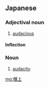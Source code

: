 ==Japanese==
{{ja-kanjitab|せん|じょう|yomi=o}}

===Adjectival noun===
{{ja-adj|せんじょう}}

# [[audacious]]

====Inflection====
{{ja-na|僭上|せんじょう|senjō}}

===Noun===
{{ja-noun|せんじょう}}

# [[audacity]]

[[mg:僭上]]